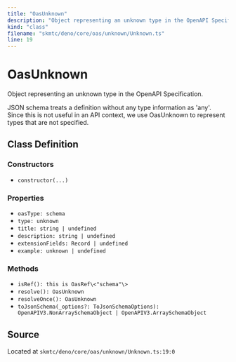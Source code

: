 ```yaml
---
title: "OasUnknown"
description: "Object representing an unknown type in the OpenAPI Specification."
kind: "class"
filename: "skmtc/deno/core/oas/unknown/Unknown.ts"
line: 19
---
```


# OasUnknown

Object representing an unknown type in the OpenAPI Specification.

JSON schema treats a definition without any type information as 'any'.
Since this is not useful in an API context, we use OasUnknown to
represent types that are not specified.

## Class Definition

### Constructors

- `constructor(...)`

### Properties

- `oasType: schema`
- `type: unknown`
- `title: string | undefined`
- `description: string | undefined`
- `extensionFields: Record | undefined`
- `example: unknown | undefined`

### Methods

- `isRef(): this is OasRef\<"schema"\>`
- `resolve(): OasUnknown`
- `resolveOnce(): OasUnknown`
- `toJsonSchema(_options?: ToJsonSchemaOptions): OpenAPIV3.NonArraySchemaObject | OpenAPIV3.ArraySchemaObject`

## Source

Located at `skmtc/deno/core/oas/unknown/Unknown.ts:19:0`
